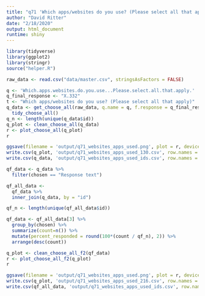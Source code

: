 ```yaml
---
title: "q71 'Which apps/websites do you use? (Please select all that apply)'"
author: "David Ritter"
date: "2/18/2020"
output: html_document
runtime: shiny
---
```


```r
library(tidyverse)
library(ggplot2)
library(stringr)
source("helper.R")
```

```r
raw_data <- read.csv("data/master.csv", stringsAsFactors = FALSE)
```

```r
q <- 'Which.apps.websites.do.you.use...Please.select.all.that.apply.'
q_final_response <- "X.332"
t <- "Which apps/websites do you use? (Please select all that apply)"
q_data <- get_choose_all(raw_data, q.name = q, f.response = q_final_response) %>%
  tidy_choose_all()
q_n <- length(unique(q_data$id))
q_plot <- clean_choose_all(q_data)
r <- plot_choose_all(q_plot)
r
```

```r
ggsave(filename = 'output/q71_websites_apps_used.png', plot = r, device = 'png')
write.csv(q_plot, 'output/q71_websites_apps_used_130.csv', row.names = FALSE)
write.csv(q_data, 'output/q71_websites_apps_used_ids.csv', row.names = FALSE)
```

```r
qf_data <- q_data %>%
  filter(chosen == "Response text")
```

```r
qf_all_data <- 
  qf_data %>%
  inner_join(q_data, by = "id")

qf_n <- length(unique(qf_all_data$id))

qf_data <- qf_all_data[3] %>%
  group_by(chosen) %>%
  summarize(count=n()) %>%
  mutate(percent_responded = round(100*(count / qf_n), 2)) %>%
  arrange(desc(count))
```

```r
q_plot <- clean_choose_all_f2(qf_data)
r <- plot_choose_all_f2(q_plot)
r
```

```r
ggsave(filename = 'output/q71_websites_apps_used.png', plot = r, device = 'png')
write.csv(q_plot, 'output/q71_websites_apps_used_216.csv', row.names = FALSE)
write.csv(qf_all_data, 'output/q71_websites_apps_used_ids.csv', row.names = FALSE)
```
